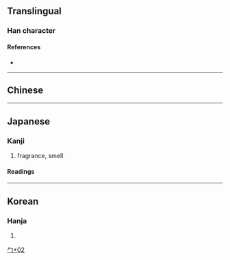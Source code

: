 {{also|匈}}
{{character info}}
==Translingual==

===Han character===
{{Han char|rn=20|rad=勹|as=02|sn=4|four=|canj=PP,XPP|ids=⿹勹匕}}

====References====
* {{Han ref|kx=0150.241|dkj=02503|dj=0339.160|hdz=10256.021|uh=5302|ud=21250}}

----

==Chinese==
{{zh-see|匈|v}}

----

==Japanese==

===Kanji===
{{ja-kanji|grade=|rs=勹02}}

# fragrance, smell

====Readings====
{{ja-readings
|on=
|kun=にお-う, にお-い
}}

----

==Korean==

===Hanja===
{{ko-hanja|hangeul=[[내]]|rv=nae|mr=nae}}

# {{rfdef|ko|sort=勹02}}

[[Category:Japanese-only CJKV Characters|勹+02]]